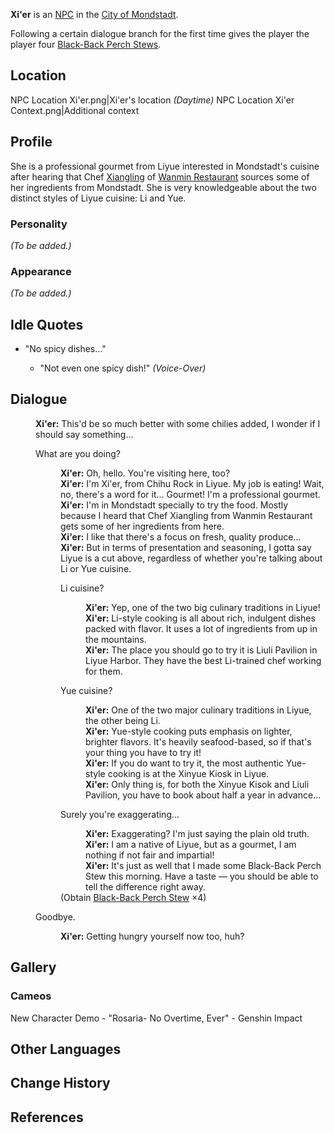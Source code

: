 {{Meta
<!-- REMOVE THIS TEMPLATE AFTER ADDING MISSING INFO -->
|missing_NPC_profile  = yes
}}
{{Character Infobox
|image            = NPC Xi'er.png
|type             = NPC
|region           = Mondstadt
|title            = Gourmet
|dialoguereward   = {{Card|Black-Back Perch Stew|4}}
|voiceJP          = [http://amuleto.jp/talents/塩田-知佳.html Chika Shiota (塩田 知佳)]<ref>Amuleto: [http://amuleto.jp/talents/塩田-知佳.html JP VA's Profile]</ref>
}}
'''Xi'er''' is an [[NPC]] in the [[City of Mondstadt]].

Following a certain dialogue branch for the first time gives the player the player four [[Black-Back Perch Stew]]s.

==Location==
<gallery hideaddbutton="true" captionalign="center">
NPC Location Xi'er.png|Xi'er's location ''(Daytime)''
NPC Location Xi'er Context.png|Additional context
</gallery>

==Profile==
<!-- detailed story/lore information goes here -->
She is a professional gourmet from Liyue interested in Mondstadt's cuisine after hearing that Chef [[Xiangling]] of [[Wanmin Restaurant]] sources some of her ingredients from Mondstadt. She is very knowledgeable about the two distinct styles of Liyue cuisine: Li and Yue.

===Personality===
''(To be added.)''

===Appearance===
''(To be added.)''

==Idle Quotes==
* "No spicy dishes..."
**{{A|VO Xi'er 01.ogg}} "Not even one spicy dish!" ''(Voice-Over)''

==Dialogue==
{{Dialogue start}}
:'''Xi'er:''' This'd be so much better with some chilies added, I wonder if I should say something...
:{{DIcon}} What are you doing?
::'''Xi'er:''' Oh, hello. You're visiting here, too?
::'''Xi'er:''' I'm Xi'er, from Chihu Rock in Liyue. My job is eating! Wait, no, there's a word for it... Gourmet! I'm a professional gourmet.
::'''Xi'er:''' I'm in Mondstadt specially to try the food. Mostly because I heard that Chef Xiangling from Wanmin Restaurant gets some of her ingredients from here.
::'''Xi'er:''' I like that there's a focus on fresh, quality produce...
::'''Xi'er:''' But in terms of presentation and seasoning, I gotta say Liyue is a cut above, regardless of whether you're talking about Li or Yue cuisine.
::{{DIcon}} Li cuisine?
:::'''Xi'er:''' Yep, one of the two big culinary traditions in Liyue!
:::'''Xi'er:''' Li-style cooking is all about rich, indulgent dishes packed with flavor. It uses a lot of ingredients from up in the mountains.
:::'''Xi'er:''' The place you should go to try it is Liuli Pavilion in Liyue Harbor. They have the best Li-trained chef working for them.
::{{DIcon}} Yue cuisine?
:::'''Xi'er:''' One of the two major culinary traditions in Liyue, the other being Li.
:::'''Xi'er:''' Yue-style cooking puts emphasis on lighter, brighter flavors. It's heavily seafood-based, so if that's your thing you have to try it!
:::'''Xi'er:''' If you do want to try it, the most authentic Yue-style cooking is at the Xinyue Kiosk in Liyue.
:::'''Xi'er:''' Only thing is, for both the Xinyue Kisok and Liuli Pavilion, you have to book about half a year in advance...
::{{DIcon|Reward}} Surely you're exaggerating...
:::'''Xi'er:''' Exaggerating? I'm just saying the plain old truth.
:::'''Xi'er:''' I am a native of Liyue, but as a gourmet, I am nothing if not fair and impartial!
:::'''Xi'er:''' It's just as well that I made some Black-Back Perch Stew this morning. Have a taste &mdash; you should be able to tell the difference right away.
::;(Obtain [[Black-Back Perch Stew]] ×4)
:{{DIcon}} Goodbye.
::'''Xi'er:''' Getting hungry yourself now too, huh?
{{Dialogue end}}

<!--==Trivia==-->

==Gallery==
===Cameos===
<gallery hideaddbutton="true" captionalign="center">
New Character Demo - "Rosaria- No Overtime, Ever" - Genshin Impact
</gallery>

==Other Languages==
{{Other Languages
|default_hidden = 1
|en      = Xi'er
|zhs     = 喜儿
|zhs_rm  = Xǐ'ér
|zht     = 喜兒
|zht_rm  = Xǐ'ér
|ja      = 喜児
|ja_rm   = Kiji{{Assumed}}
|ko      = {{tt|희|喜}}아
|ko_rm   = Hui-a
|es      = Xier
|fr      = Xier
|ru      = Си Эр
|th      = Xi'er
|vi      = Xier
|de      = Xi’er
|id      = Xier
|pt      = Xier
}}

==Change History==
{{Change History|1.0}}

==References==
{{Reflist}}